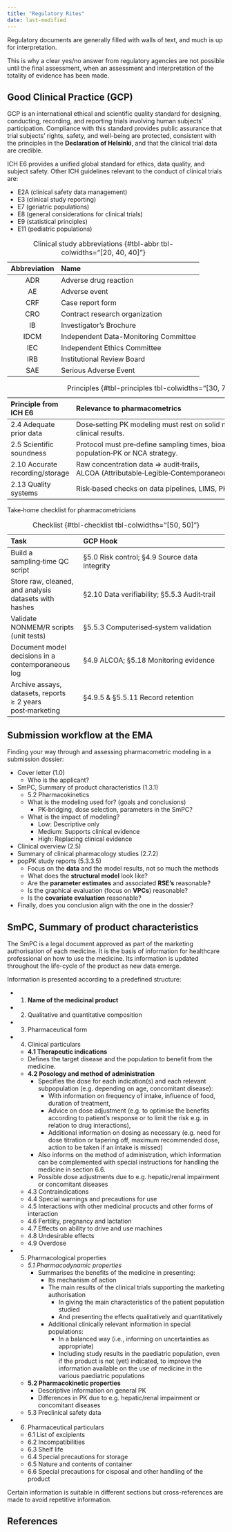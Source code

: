 ```yaml
---
title: "Regulatory Rites"
date: last-modified
---
```


Regulatory documents are generally filled with walls of text, and much is up for interpretation.

This is why a clear yes/no answer from regulatory agencies are not possible until the final assessment, when an assessment and interpretation of the totality of evidence has been made.

## Good Clinical Practice (GCP)

GCP is an international ethical and scientific quality standard for designing, conducting, recording, and reporting trials involving human subjects' participation.
Compliance with this standard provides public assurance that trial subjects' rights, safety, and well-being are protected, consistent with the principles in the **Declaration of Helsinki**, and that the clinical trial data are credible.

ICH E6 provides a unified global standard for ethics, data quality, and subject safety.
Other ICH guidelines relevant to the conduct of clinical trials are:

* E2A (clinical safety data management)
* E3 (clinical study reporting)
* E7 (geriatric populations)
* E8 (general considerations for clinical trials)
* E9 (statistical principles)
* E11 (pediatric populations)

| Abbreviation | Name |
| :----------: | :--- |
| ADR | Adverse drug reaction |
| AE | Adverse event |
| CRF | Case report form |
| CRO | Contract research organization |
| IB | Investigator's Brochure |
| IDCM | Independent Data-Monitoring Committee |
| IEC | Independent Ethics Committee |
| IRB | Institutional Review Board |
| SAE | Serious Adverse Event |

: Clinical study abbreviations {#tbl-abbr tbl-colwidths="[20, 40, 40]"}

| Principle from ICH E6 | Relevance to pharmacometrics |
| :-------- | :-------------- |
| 2.4 Adequate prior data | Dose‑setting PK modeling must rest on solid non‑clinical & early clinical results. |
| 2.5 Scientific soundness | Protocol must pre‑define sampling times, bioanalytical methods, population‑PK or NCA strategy. |
| 2.10 Accurate recording/storage | Raw concentration data ⇒ audit‑trails, ALCOA (Attributable‑Legible‑Contemporaneous‑Original‑Accurate). |
| 2.13 Quality systems | Risk‑based checks on data pipelines, LIMS, PK analysis scripts. |

: Principles {#tbl-principles tbl-colwidths="[30, 70]"}

Take‑home checklist for pharmacometricians

| Task | GCP Hook |
| :--- | :------- |
| Build a sampling‑time QC script | §5.0 Risk control; §4.9 Source data integrity |
| Store raw, cleaned, and analysis datasets with hashes | §2.10 Data verifiability; §5.5.3 Audit‑trail |
| Validate NONMEM/R scripts (unit tests) | §5.5.3 Computerised‑system validation |
| Document model decisions in a contemporaneous log | §4.9 ALCOA; §5.18 Monitoring evidence |
| Archive assays, datasets, reports ≥ 2 years post‑marketing | §4.9.5 & §5.5.11 Record retention |

: Checklist {#tbl-checklist tbl-colwidths="[50, 50]"}

## Submission workflow at the EMA

Finding your way through and assessing pharmacometric modeling in a submission dossier:

* Cover letter (1.0)
  * Who is the applicant?
* SmPC, Summary of product characteristics (1.3.1)
  * 5.2 Pharmacokinetics
  * What is the modeling used for? (goals and conclusions)
    * PK-bridging, dose selection, parameters in the SmPC?
  * What is the impact of modeling?
      * Low: Descriptive only
      * Medium: Supports clinical evidence
      * High: Replacing clinical evidence
* Clinical overview (2.5)
* Summary of clinical pharmacology studies (2.7.2)
* popPK study reports (5.3.3.5)
  * Focus on the **data** and the model results, not so much the methods
  * What does the **structural model** look like?
  * Are the **parameter estimates** and associated **RSE's** reasonable?
  * Is the graphical evaluation (focus on **VPCs**) reasonable?
  * Is the **covariate evaluation** reasonable?
* Finally, does you conclusion align with the one in the dossier?

## SmPC, Summary of product characteristics

The SmPC is a legal document approved as part of the marketing authorisation of each medicine.
It is the basis of information for healthcare professional on how to use the medicine.
Its information is updated throughout the life-cycle of the product as new data emerge.

Information is presented according to a predefined structure:

* 1. **Name of the medicinal product**
* 2. Qualitative and quantitative composition
* 3. Pharmaceutical form
* 4. Clinical particulars
  * **4.1 Therapeutic indications**
   * Defines the target disease and the population to benefit from the medicine.
  * **4.2 Posology and method of administration**
    * Specifies the dose for each indication(s) and each relevant subpopulation (e.g. depending on age, concomitant disease):
      * With information on frequency of intake, influence of food, duration of treatment,
      * Advice on dose adjustment (e.g. to optimise the benefits according to patient’s response or to limit the risk e.g. in relation to drug interactions),
      * Additional information on dosing as necessary (e.g. need for dose titration or tapering off, maximum recommended dose, action to be taken if an intake is missed)
    * Also informs on the method of administration, which information can be complemented with special instructions for handling the medicine in section 6.6.
    * Possible dose adjustments due to e.g. hepatic/renal impairment or concomitant diseases
  * 4.3 Contraindications
  * 4.4 Special warnings and precautions for use
  * 4.5 Interactions with other medicinal procucts and other forms of interaction
  * 4.6 Fertility, pregnancy and lactation
  * 4.7 Effects on ability to drive and use machines
  * 4.8 Undesirable effects
  * 4.9 Overdose
* 5. Pharmacological properties
  * *5.1 Pharmacodynamic properties*
    * Summarises the benefits of the medicine in presenting:
      * Its mechanism of action
      * The main results of the clinical trials supporting the marketing authorisation
        * In giving the main characteristics of the patient population studied
        * And presenting the effects qualitatively and quantitatively
      * Additional clinically relevant information in special populations:
        * In a balanced way (i.e., informing on uncertainties as appropriate)
        * Including study results in the paediatric population, even if the product is not (yet) indicated, to improve the information available on the use of medicine in the various paediatric populations
  * **5.2 Pharmacokinetic properties**
    * Descriptive information on general PK
    * Differences in PK due to e.g. hepatic/renal impairment or concomitant diseases
  * 5.3 Preclinical safety data
* 6. Pharmaceutical particulars
  * 6.1 List of excipients
  * 6.2 Incompatibilities
  * 6.3 Shelf life
  * 6.4 Special precautions for storage
  * 6.5 Nature and contents of container
  * 6.6 Special precautions for cisposal and other handling of the product

Certain information is suitable in different sections but cross-references are made to avoid repetitive information.

## References

::: {#refs}
:::
